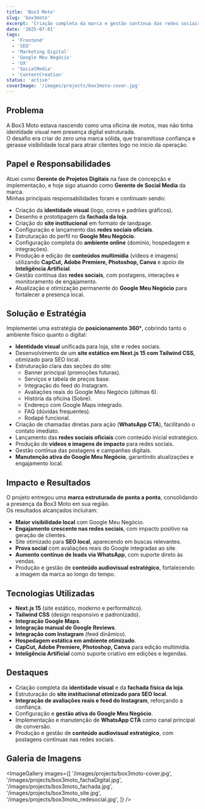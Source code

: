 ```yaml
---
title: 'Box3 Moto'
slug: 'box3moto'
excerpt: 'Criação completa da marca e gestão contínua das redes sociais, Google Meu Negócio e conteúdo audiovisual.'
date: '2025-07-01'
tags:
  - 'Frontend'
  - 'SEO'
  - 'Marketing Digital'
  - 'Google Meu Negócio'
  - 'UX'
  - 'SocialMedia'
  - 'ContentCreation'
status: 'active'
coverImage: '/images/projects/box3moto-cover.jpg'
---
```


## Problema

A Box3 Moto estava nascendo como uma oficina de motos, mas não tinha identidade visual nem presença digital estruturada.  
O desafio era criar do zero uma marca sólida, que transmitisse confiança e gerasse visibilidade local para atrair clientes logo no início da operação.

## Papel e Responsabilidades

Atuei como **Gerente de Projetos Digitais** na fase de concepção e implementação, e hoje sigo atuando como **Gerente de Social Media** da marca.  
Minhas principais responsabilidades foram e continuam sendo:

- Criação da **identidade visual** (logo, cores e padrões gráficos).
- Desenho e prototipagem da **fachada da loja**.
- Criação do **site institucional** em formato de landpage.
- Configuração e lançamento das **redes sociais oficiais**.
- Estruturação do perfil no **Google Meu Negócio**.
- Configuração completa do **ambiente online** (domínio, hospedagem e integrações).
- Produção e edição de **conteúdos multimídia** (vídeos e imagens) utilizando **CapCut, Adobe Premiere, Photoshop, Canva** e apoio de **Inteligência Artificial**.
- Gestão contínua das **redes sociais**, com postagens, interações e monitoramento de engajamento.
- Atualização e otimização permanente do **Google Meu Negócio** para fortalecer a presença local.

## Solução e Estratégia

Implementei uma estratégia de **posicionamento 360°**, cobrindo tanto o ambiente físico quanto o digital:

- **Identidade visual** unificada para loja, site e redes sociais.
- Desenvolvimento de um **site estático em Next.js 15 com Tailwind CSS**, otimizado para SEO local.
- Estruturação clara das seções do site:
  - Banner principal (promoções futuras).
  - Serviços e tabela de preços base.
  - Integração do feed do Instagram.
  - Avaliações reais do Google Meu Negócio (últimas 6).
  - História da oficina (Sobre).
  - Endereço com Google Maps integrado.
  - FAQ (dúvidas frequentes).
  - Rodapé funcional.
- Criação de chamadas diretas para ação (**WhatsApp CTA**), facilitando o contato imediato.
- Lançamento das **redes sociais oficiais** com conteúdo inicial estratégico.
- Produção de **vídeos e imagens de impacto** para redes sociais.
- Gestão contínua das postagens e campanhas digitais.
- **Manutenção ativa do Google Meu Negócio**, garantindo atualizações e engajamento local.

## Impacto e Resultados

O projeto entregou uma **marca estruturada de ponta a ponta**, consolidando a presença da Box3 Moto em sua região.  
Os resultados alcançados incluíram:

- **Maior visibilidade local** com Google Meu Negócio.
- **Engajamento crescente nas redes sociais**, com impacto positivo na geração de clientes.
- Site otimizado para **SEO local**, aparecendo em buscas relevantes.
- **Prova social** com avaliações reais do Google integradas ao site.
- **Aumento contínuo de leads via WhatsApp**, com suporte direto às vendas.
- Produção e gestão de **conteúdo audiovisual estratégico**, fortalecendo a imagem da marca ao longo do tempo.

## Tecnologias Utilizadas

- **Next.js 15** (site estático, moderno e performático).
- **Tailwind CSS** (design responsivo e padronizado).
- **Integração Google Maps**.
- **Integração manual de Google Reviews**.
- **Integração com Instagram** (feed dinâmico).
- **Hospedagem estática em ambiente otimizado**.
- **CapCut, Adobe Premiere, Photoshop, Canva** para edição multimídia.
- **Inteligência Artificial** como suporte criativo em edições e legendas.

## Destaques

- Criação completa da **identidade visual** e da **fachada física da loja**.
- Estruturação do **site institucional otimizado para SEO local**.
- **Integração de avaliações reais e feed do Instagram**, reforçando a confiança.
- Configuração e **gestão ativa do Google Meu Negócio**.
- Implementação e manutenção de **WhatsApp CTA** como canal principal de conversão.
- Produção e gestão de **conteúdo audiovisual estratégico**, com postagens contínuas nas redes sociais.

## Galeria de Imagens

<ImageGallery
  images={[
    '/images/projects/box3moto-cover.jpg',
    '/images/projects/box3moto_fachaDigital.jpg',
    '/images/projects/box3moto_fachada.jpg',
    '/images/projects/box3moto_site.jpg',
    '/images/projects/box3moto_redesocial.jpg',
  ]}
/>
